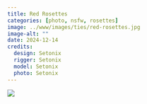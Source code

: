 ```yaml
---
title: Red Rosettes
categories: [photo, nsfw, rosettes]
image: ../www/images/ties/red-rosettes.jpg
image-alt: ""
date: 2024-12-14
credits: 
  design: Setonix
  rigger: Setonix
  model: Setonix
  photo: Setonix
---
```


![](../www/images/ties/red-rosettes.jpg)

